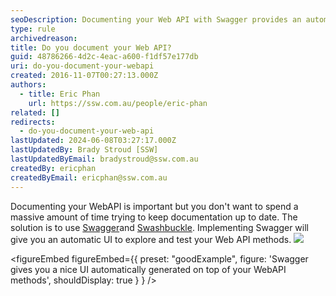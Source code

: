 ```yaml
---
seoDescription: Documenting your Web API with Swagger provides an automatic UI to explore and test methods, ensuring seamless integration with your application.
type: rule
archivedreason:
title: Do you document your Web API?
guid: 48786266-4d2c-4eac-a600-f1df57e177db
uri: do-you-document-your-webapi
created: 2016-11-07T00:27:13.000Z
authors:
  - title: Eric Phan
    url: https://ssw.com.au/people/eric-phan
related: []
redirects:
  - do-you-document-your-web-api
lastUpdated: 2024-06-08T03:27:17.000Z
lastUpdatedBy: Brady Stroud [SSW]
lastUpdatedByEmail: bradystroud@ssw.com.au
createdBy: ericphan
createdByEmail: ericphan@ssw.com.au
---
```


Documenting your WebAPI is important but you don't want to spend a massive amount of time trying to keep documentation up to date. The solution is to use [Swagger](https://github.com/OAI/OpenAPI-Specification/blob/master/versions/2.0.md)and [Swashbuckle](https://github.com/domaindrivendev/Swashbuckle).
Implementing Swagger will give you an automatic UI to explore and test your Web API methods.
![](/uploads/rules/do-you-document-your-webapi/document-api-swagger.png)

<figureEmbed figureEmbed={{
  preset: "goodExample",
  figure: 'Swagger gives you a nice UI automatically generated on top of your WebAPI methods',
  shouldDisplay: true
} } />
